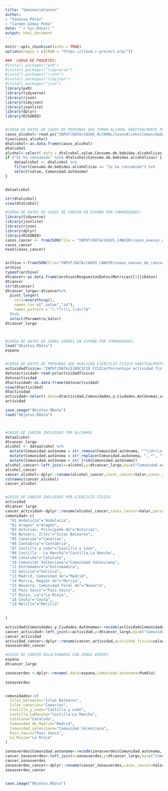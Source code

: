 ```yaml
---
title: "SeminarioCancer"
author: 
- "Vanessa Pérez"
- "Carmen Gómez Peña"
date: "`r Sys.Date()`"
output: html_document
---
```



```r
knitr::opts_chunk$set(echo = TRUE)
options(repos = c(CRAN = "https://cloud.r-project.org/"))
```

```r
###  CARGA DE PAQUETES:
#install.packages("pxR")
#install.packages("tidyverse")
#install.packages("rjson")
#install.packages("tidyjson")
#install.packages("json")
library(pxR)
library(tidyverse)
library(rjson)
library(tidyjson)
library(jsonlite)
library(dplyr)
library(RJSONIO)


#CARGA DE DATOS DE CASOS DE PERSONAS QUE TOMAN ALCOHOL HABITUALMENTE POR COMUNIDADES:
casos_alcohol<-read.px("INPUT/DATA/CASOS_ALCOHOL/CasosAlcoholComunidades.px")
View(casos_alcohol)
dtalcohol<-as.data.frame(casos_alcohol)
dtalcohol
alcohol<-select(.data = dtalcohol,value,Consumo.de.bebidas.alcohólicas,Comunidad.autónoma)
if ("Sí ha consumido" %in% dtalcohol$Consumo.de.bebidas.alcohólicas) {
    dataalcohol <- dtalcohol %>%
    filter(Consumo.de.bebidas.alcohólicas == "Sí ha consumido") %>%
    select(value, Comunidad.autónoma)
}


dataalcohol

str(dtalcohol)
view(dtalcohol)

#CARGA DE DATOS DE CASOS DE CANCER EN ESPAÑA POR COMUNIDADES:
library(tidyverse)
library(jsonlite)
library(rjson)
library(dplyr)
library(RJSONIO)
casos_cancer <- fromJSON(file = "INPUT/DATA/CASOS_CANCER/casos_nuevos_de_cancer.json")
casos_cancer
head(casos_cancer)


archivo <-fromJSON(file="INPUT/DATA/CASOS_CANCER/casos_nuevos_de_cancer.json")
archivo
typeof(archivo)
dtcancer<-as.data.frame(archivo$Respuesta$Datos$Metricas[[1]]$Datos)
dtcancer
str(dtcancer)
dtcancer_largo<-dtcancer%>%
  pivot_longer(
    cols=everything(),
    names_to= c(".value","id"),
    names_pattern = "(.*?)(\\.\\d+)?$"
  )%>%
  select(Parametro,Valor)
dtcancer_largo



#CARGA DE DATOS DE ZONAS VERDES EN ESPAÑA POR COMUNIDADES:
load("Objetos.RData")
espana


#CARGA DE DATOS DE PERSONAS QUE REALIZAN EJERCICIO FISICO HABITUALMENTE POR COMUNIDADES:
actividadfisica<-"INPUT/DATA/EJERCICIO FISICo/Porcentaje actividad física por comunidad.px"
datosactividad<-read.px(actividadfisica)
datosactividad
dtactividad<-as.data.frame(datosactividad)
view(dtactividad)
dtactividad
actividad<-select(.data=dtactividad,Comunidades.y.Ciudades.Autónomas,value)
actividad

save.image("Objetos.RData")
load("Objetos.RData")



#CASOS DE CANCER INFLUIDOS POR ALCOHHOL
dataalcohol
dtcancer_largo
alcohol <- dataalcohol %>%
  mutate(Comunidad.autónoma = str_remove(Comunidad.autónoma, "^\\d+\\s+")) %>%
  mutate(Comunidad.autónoma = str_replace(Comunidad.autónoma, ",.*", "")) %>% 
  mutate(Comunidad.autónoma = str_trim(Comunidad.autónoma))
alcohol_cancer<-left_join(x=alcohol,y=dtcancer_largo,by=c("Comunidad.autónoma"="Parametro"))
alcohol_cancer
cancer_alcohol<-dplyr::rename(alcohol_cancer,casos_cancer=Valor,casos_alcohol=value)
colnames(cancer_alcohol)  
cancer_alcohol


#CASOS DE CANCER INFLUIDOS POR EJERCICIO FISICO 
actividad
dtcancer_largo
cancer_actividad<-dplyr::rename(alcohol_cancer,casos_cancer=Valor,porcentaje_actividad=value)
comunidad<-c(
  "01 Andalucía"="Andalucía",
  "02 Aragón" ="Aragón",
  "03 Asturias, Principado de"="Asturias",
  "04 Balears, Illes"="Islas Baleares",
  "05 Canarias"="Canarias",
  "06 Cantabria"="Cantabria",
  "07 Castilla y León"="Castilla y León",
  "08 Castilla - La Mancha"="Castilla_La Mancha",
  "09 Cataluña"="Cataluña",
  "10 Comunitat Valenciana"="Comunidad Valenciana",
  "11 Extremadura"="Extremadura",
  "12 Galicia"="Galicia",
  "13 Madrid, Comunidad de"="Madrid",
  "14 Murcia, Región de"="Murcia",
  "15 Navarra, Comunidad Foral de"="Navarra",
  "16 País Vasco"="País Vasco",
  "17 Rioja, La"="La Rioja",
  "18 Ceuta"="Ceuta",
  "19 Melilla"="Melilla"
  
  
)

actividad$Comunidades.y.Ciudades.Autónomas<-recode(actividad$Comunidades.y.Ciudades.Autónomas,!!!comunidad)
cancer_actividad<-left_join(x=actividad,y=dtcancer_largo,by=c("Comunidades.y.Ciudades.Autónomas"="Parametro"))
cancer_actividad
actividad_cancer<-dplyr::rename(cancer_actividad,actividad_fisica=value,casos_cancer=Valor)
zonasverdes_cancer

#CASOS DE CANCER RELACIONADOS CON ZONAS VERDES 
espana
dtcancer_largo

zonasverdes <-dplyr::rename(.data=espana,Comunidad.autonoma=Pueblo)
 
zonasverdes


comunidades<-c(
  Islas_baleares="Islas Baleares",
  Islas_canarias="Canarias",
  Castilla_y_Leon="Castilla y León",
  Castilla_LaMancha="Castilla-La Mancha",
  Cataluna="Cataluña",
  Comunidad_de_Madrid="Madrid",
  Comunidad_valenciana="Comunidad Valenciana",
  Pais_Vasco="País Vasco",
  La_Rioja="La Rioja"
)

zonasverdes$Comunidad.autonoma<-recode(zonasverdes$Comunidad.autonoma,!!!comunidades)
cancer_zonasverdes<-left_join(x=zonasverdes,y=dtcancer_largo,by=c("Comunidad.autonoma"="Parametro"))
cancer_zonasverdes
zonasverdes_cancer<-dplyr::rename(cancer_zonasverdes,casos_cancer=Valor)
zonasverdes_cancer


save.image("Objetos.RData")


```